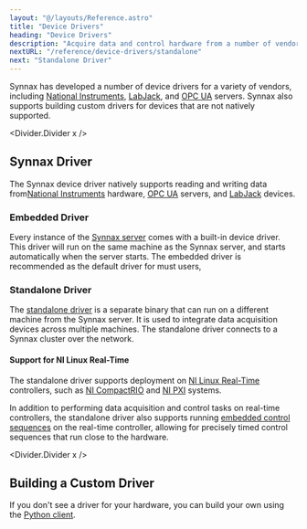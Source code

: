 ```yaml
---
layout: "@/layouts/Reference.astro"
title: "Device Drivers"
heading: "Device Drivers"
description: "Acquire data and control hardware from a number of vendors."
nextURL: "/reference/device-drivers/standalone"
next: "Standalone Driver"
---
```



Synnax has developed a number of device drivers for a variety of vendors, including
[National Instruments](https://www.ni.com), [LabJack](https://labjack.com), and
[OPC UA](https://opcfoundation.org) servers. Synnax also supports building custom
drivers for devices that are not natively supported.

<Divider.Divider x />

## Synnax Driver

The Synnax device driver natively supports reading and writing data
from[National Instruments](/reference/device-drivers/ni/get-started) hardware,
[OPC UA](/reference/device-drivers/opc-ua/connect-server) servers, and
[LabJack](/reference/device-drivers/labjack/get-started) devices.

### Embedded Driver

Every instance of the [Synnax server](/reference/cluster/quick-start) comes with a
built-in device driver. This driver will run on the same machine as the Synnax server,
and starts automatically when the server starts. The embedded driver is recommended as
the default driver for must users,

### Standalone Driver

The [standalone driver](/reference/device-drivers/standalone) is a separate binary that
can run on a different machine from the Synnax server. It is used to integrate data
acquisition devices across multiple machines. The standalone driver connects to a Synnax
cluster over the network.

#### Support for NI Linux Real-Time

The standalone driver supports deployment on
[NI Linux Real-Time](https://www.ni.com/en/shop/linux/introduction-to-ni-linux-real-time.html)
controllers, such as [NI CompactRIO](https://www.ni.com/en/shop/compactrio.html) and
[NI PXI](https://www.ni.com/en/shop/pxi.html) systems.

In addition to performing data acquisition and control tasks on real-time controllers,
the standalone driver also supports running
[embedded control sequences](/reference/control/embedded/get-started) on the real-time
controller, allowing for precisely timed control sequences that run close to the
hardware.

<Divider.Divider x />

## Building a Custom Driver

If you don't see a driver for your hardware, you can build your own using the
[Python client](/reference/python-client/device-driver).
